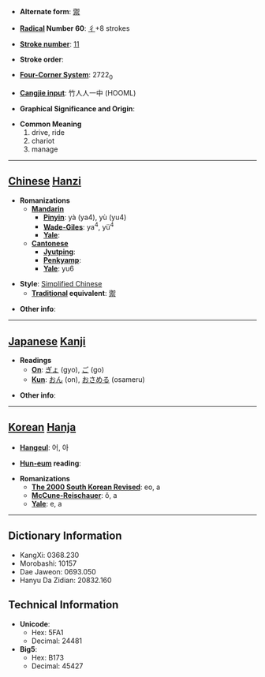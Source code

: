 * '''Alternate form''': [[禦]]

* '''[[Wiktionary:Chinese radical index| Radical]] Number 60''': [[Wiktionary:Chinese radical index 彳|彳]]+8 strokes

* '''[[Wiktionary:Chinese total strokes index|Stroke number]]''': [[Wiktionary:Chinese total strokes index 11|11]]

* '''Stroke order''': 

* '''[[Wiktionary:Chinese four corner index|Four-Corner System]]''': 2722<sub>0</sub>

* '''[[Wiktionary:Chinese Cangjie index|Cangjie input]]''': 竹人人一中 (HOOML)

* '''Graphical Significance and Origin''': 

* '''Common Meaning'''
*#drive, ride
*# chariot
*# manage


----

== [[Chinese]] [[Hanzi]] ==

* '''Romanizations'''
** '''[[Mandarin]]'''
*** '''[[Pinyin]]''': yà (ya4), yù (yu4)
*** '''[[Wade-Giles]]''': ya<sup>4</sup>, yü<sup>4</sup>
*** '''[[Yale]]''': 
** '''[[Cantonese]]'''
*** '''[[Jyutping]]''':
*** '''[[Penkyamp]]''': 
*** '''[[Yale]]''': yu6

* '''Style''': [[Simplified Chinese]] 
** '''[[Traditional Chinese|Traditional]] equivalent''': [[禦]]

* '''Other info''': 

----

== [[Japanese]] [[Kanji]] ==

* '''Readings'''
** '''[[On]]''': [[ぎょ]] (gyo), [[ご]] (go)
** '''[[Kun]]''': [[おん]] (on), [[おさめる]] (osameru)

* '''Other info''':  

----

== [[Korean]] [[Hanja]] ==

* '''[[Hangeul]]''': 어, 아

* '''[[Hun-eum]] reading''': 

* '''Romanizations'''
** '''[[The 2000 South Korean Revised Romanization|The 2000 South Korean Revised]]''': eo, a
** '''[[McCune-Reischauer]]''': ŏ, a
** '''[[Yale]]''': e, a

----

== Dictionary Information ==

* KangXi: 0368.230
* Morobashi: 10157
* Dae Jaweon: 0693.050
* Hanyu Da Zidian: 20832.160

== Technical Information ==

* '''Unicode''':
** Hex: 5FA1
** Decimal: 24481
* '''Big5''':
** Hex: B173
** Decimal: 45427